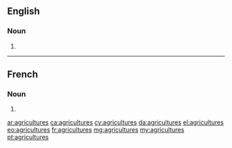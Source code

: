 ==English==

===Noun===
{{head|en|plural}}

# {{plural of|agriculture|lang=en}}

----

==French==

===Noun===
{{head|fr|plural|g=?}}

# {{plural of|agriculture|lang=fr}}

[[ar:agricultures]]
[[ca:agricultures]]
[[cy:agricultures]]
[[da:agricultures]]
[[el:agricultures]]
[[eo:agricultures]]
[[fr:agricultures]]
[[mg:agricultures]]
[[my:agricultures]]
[[pt:agricultures]]